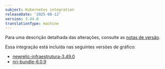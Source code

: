 ```yaml
---
subject: Kubernetes integration
releaseDate: '2025-08-12'
version: 3.44.0
translationType: machine
---
```


Para uma descrição detalhada das alterações, consulte as [notas de versão](https://github.com/newrelic/nri-kubernetes/releases/tag/v3.44.0).

Essa integração está incluída nas seguintes versões de gráfico:

* [newrelic-infraestrutura-3.49.0](https://github.com/newrelic/nri-kubernetes/releases/tag/newrelic-infrastructure-3.49.0)
* [nri-bundle-6.0.9](https://github.com/newrelic/helm-charts/releases/tag/nri-bundle-6.0.9)